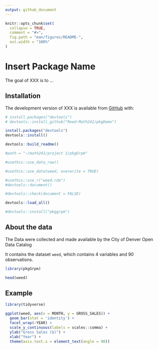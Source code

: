 ```yaml
---
output: github_document
---
```


<!-- README.md is generated from README.Rmd. Please edit that file -->

<!-- You'll still need to render `README.Rmd` regularly, to keep `README.md` up-to-date. `devtools::build_readme()` is handy for this.  -->



```r
knitr::opts_chunk$set(
  collapse = TRUE,
  comment = "#>",
  fig.path = "man/figures/README-",
  out.width = "100%"
)
```

# Insert Package Name

<!-- badges: start -->
<!-- badges: end -->

The goal of XXX is to ...

## Installation

The development version of XXX is available from [GitHub](https://github.com/) with:

``` r
# install.packages("devtools")
# devtools::install_github("Reed-Math241/pkgDemo")
```

```r
install.packages("devtools")
devtools::install()
```

```r
devtools::build_readme()

#path = "~/math241/project 1/pkgGrpm"
```

```r
#usethis::use_data_raw()
```

```r
#usethis::use_data(weed, overwrite = TRUE)
```

```r
#usethis::use_r("weed.rda")
#devtools::document()
```



```r
#devtools::check(document = FALSE)
```

```r
devtools::load_all()
```

```r
#devtools::install("pkggrpm")
```
## About the data 

The Data were collected and made available by the City of Denver Open Data Catalog

It contains the dataset `weed`, which contains 4 variables and 90 observations.

```r
library(pkgGrpm)

head(weed)
```

## Example

```r
library(tidyverse)
```

```r

ggplot(weed, aes(x = MONTH, y = GROSS_SALES)) + 
  geom_bar(stat = 'identity') +
  facet_wrap(~YEAR) +
  scale_y_continuous(labels = scales::comma) +
  ylab("Gross Sales ($)") + 
  xlab("Year") +
  theme(axis.text.x = element_text(angle = 90))


```




